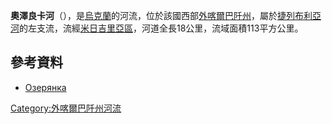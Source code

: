 '''奧澤良卡河'''（{{lang-uk|Озерянка}}），是[[烏克蘭|烏克蘭]]的河流，位於該國西部[[外喀爾巴阡州|外喀爾巴阡州]]，屬於[[捷列布利亞河|捷列布利亞河]]的左支流，流經[[米日吉里亞區|米日吉里亞區]]，河道全長18公里，流域面積113平方公里。

==參考資料==
* [https://web.archive.org/web/20131005022808/http://do.gendocs.ru/docs/index-29520.html?page=29 Озерянка]

{{DEFAULTSORT:Озерянка (річка)}}
[[Category:外喀爾巴阡州河流|Category:外喀爾巴阡州河流]]


{{Ukraine-river-stub}}